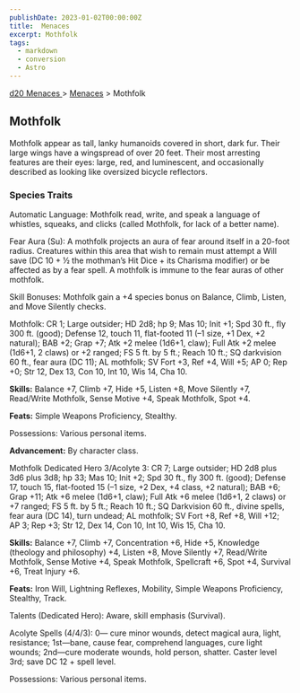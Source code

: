 ```yaml
---
publishDate: 2023-01-02T00:00:00Z
title:  Menaces
excerpt: Mothfolk
tags:
  - markdown
  - conversion
  - Astro
---
```


[ d20 Menaces ](/#menacesD20) > [ Menaces](menaces-d20-menaces-index) > Mothfolk

##  Mothfolk

Mothfolk appear as tall, lanky humanoids covered in short, dark fur. Their
large wings have a wingspread of over 20 feet. Their most arresting features
are their eyes: large, red, and luminescent, and occasionally described as
looking like oversized bicycle reflectors.

###  Species Traits

Automatic Language: Mothfolk read, write, and speak a language of whistles,
squeaks, and clicks (called Mothfolk, for lack of a better name).

Fear Aura (Su): A mothfolk projects an aura of fear around itself in a 20-foot
radius. Creatures within this area that wish to remain must attempt a Will
save (DC 10 + ½ the mothman’s Hit Dice + its Charisma modifier) or be affected
as by a fear spell. A mothfolk is immune to the fear auras of other mothfolk.

Skill Bonuses: Mothfolk gain a +4 species bonus on Balance, Climb, Listen, and
Move Silently checks.

Mothfolk: CR 1; Large outsider; HD 2d8; hp 9; Mas 10; Init +1; Spd 30 ft., fly
300 ft. (good); Defense 12, touch 11, flat-footed 11 (–1 size, +1 Dex, +2
natural); BAB +2; Grap +7; Atk +2 melee (1d6+1, claw); Full Atk +2 melee
(1d6+1, 2 claws) or +2 ranged; FS 5 ft. by 5 ft.; Reach 10 ft.; SQ darkvision
60 ft., fear aura (DC 11); AL mothfolk; SV Fort +3, Ref +4, Will +5; AP 0; Rep
+0; Str 12, Dex 13, Con 10, Int 10, Wis 14, Cha 10.

**Skills:** Balance +7, Climb +7, Hide +5, Listen +8, Move Silently +7,
Read/Write Mothfolk, Sense Motive +4, Speak Mothfolk, Spot +4.

**Feats:** Simple Weapons Proficiency, Stealthy.

Possessions: Various personal items.

**Advancement:** By character class.

Mothfolk Dedicated Hero 3/Acolyte 3: CR 7; Large outsider; HD 2d8 plus 3d6
plus 3d8; hp 33; Mas 10; Init +2; Spd 30 ft., fly 300 ft. (good); Defense 17,
touch 15, flat-footed 15 (–1 size, +2 Dex, +4 class, +2 natural); BAB +6; Grap
+11; Atk +6 melee (1d6+1, claw); Full Atk +6 melee (1d6+1, 2 claws) or +7
ranged; FS 5 ft. by 5 ft.; Reach 10 ft.; SQ Darkvision 60 ft., divine spells,
fear aura (DC 14), turn undead; AL mothfolk; SV Fort +8, Ref +8, Will +12; AP
3; Rep +3; Str 12, Dex 14, Con 10, Int 10, Wis 15, Cha 10.

**Skills:** Balance +7, Climb +7, Concentration +6, Hide +5, Knowledge
(theology and philosophy) +4, Listen +8, Move Silently +7, Read/Write
Mothfolk, Sense Motive +4, Speak Mothfolk, Spellcraft +6, Spot +4, Survival
+6, Treat Injury +6.

**Feats:** Iron Will, Lightning Reflexes, Mobility, Simple Weapons
Proficiency, Stealthy, Track.

Talents (Dedicated Hero): Aware, skill emphasis (Survival).

Acolyte Spells (4/4/3): 0— cure minor wounds, detect magical aura, light,
resistance; 1st—bane, cause fear, comprehend languages, cure light wounds;
2nd—cure moderate wounds, hold person, shatter. Caster level 3rd; save DC 12 +
spell level.

Possessions: Various personal items.

